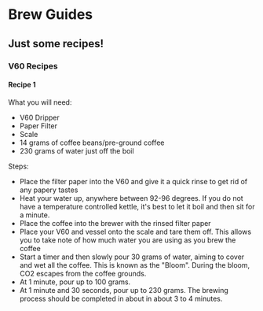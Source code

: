 # Brew Guides

## Just some recipes!

### V60 Recipes

#### Recipe 1

What you will need: 
- V60 Dripper
- Paper Filter
- Scale
- 14 grams of coffee beans/pre-ground coffee
- 230 grams of water just off the boil

Steps:
- Place the filter paper into the V60 and give it a quick rinse to get rid of any papery tastes
- Heat your water up, anywhere between 92-96 degrees. If you do not have a temperature controlled kettle, it's best to let it boil and then sit for a minute.
- Place the coffee into the brewer with the rinsed filter paper
- Place your V60 and vessel onto the scale and tare them off. This allows you to take note of how much water you are using as you brew the coffee
- Start a timer and then slowly pour 30 grams of water, aiming to cover and wet all the coffee. This is known as the "Bloom". During the bloom, CO2 escapes from the coffee grounds. 
- At 1 minute, pour up to 100 grams. 
- At 1 minute and 30 seconds, pour up to 230 grams. The brewing process should be completed in about in about 3 to 4 minutes. 











